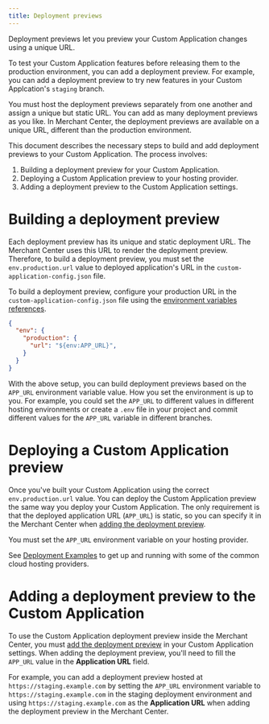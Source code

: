 ```yaml
---
title: Deployment previews
---
```


<Subtitle>

Deployment previews let you preview your Custom Application changes using a unique URL.

</Subtitle>

To test your Custom Application features before releasing them to the production environment, you can add a deployment preview. For example, you can add a deployment preview to try new features in your Custom Applcation's `staging` branch.

You must host the deployment previews separately from one another and assign a unique but static URL. You can add as many deployment previews as you like. In Merchant Center, the deployment previews are available on a unique URL, different than the production environment.

This document describes the necessary steps to build and add deployment previews to your Custom Application. The process involves:

1. Building a deployment preview for your Custom Application.
2. Deploying a Custom Application preview to your hosting provider.
3. Adding a deployment preview to the Custom Application settings.

# Building a deployment preview

Each deployment preview has its unique and static deployment URL. The Merchant Center uses this URL to render the deployment preview. Therefore, to build a deployment preview, you must set the `env.production.url` value to deployed application's URL in the `custom-application-config.json` file.

To build a deployment preview, configure your production URL in the `custom-application-config.json` file using the  [environment variables references](./api-reference/application-config#environment-variable-references).

```json title="custom-application-config.json"
{
  "env": {
    "production": {
      "url": "${env:APP_URL}",
    }
  }
}
```

With the above setup, you can build deployment previews based on the `APP_URL` environment variable value. How you set the environment is up to you. For example, you could set the `APP_URL` to different values in different hosting environments or create a `.env` file in your project and commit different values for the `APP_URL` variable in different branches.

# Deploying a Custom Application preview

Once you've built your Custom Application using the correct `env.production.url` value. You can deploy the Custom Application preview the same way you deploy your Custom Application. The only requirement is that the deployed application URL (`APP_URL`) is static, so you can specify it in the Merchant Center when [adding the deployment preview](https://docs.commercetools.com/merchant-center/managing-custom-applications#adding-deployment-previews).

<Info>

You must set the `APP_URL` environment variable on your hosting provider.

</Info>

See [Deployment Examples](./deployment-examples) to get up and running with some of the common cloud hosting providers.

# Adding a deployment preview to the Custom Application

To use the Custom Application deployment preview inside the Merchant Center, you must [add the deployment preview](https://docs.commercetools.com/merchant-center/managing-custom-applications#adding-deployment-previews) in your Custom Application settings. When adding the deployment preview, you'll need to fill the `APP_URL` value in the **Application URL** field.

For example, you can add a deployment preview hosted at `https://staging.example.com` by setting the `APP_URL` environment variable to `https://staging.example.com` in the staging deployment environment and using `https://staging.example.com` as the **Application URL** when adding the deployment preview in the Merchant Center.
